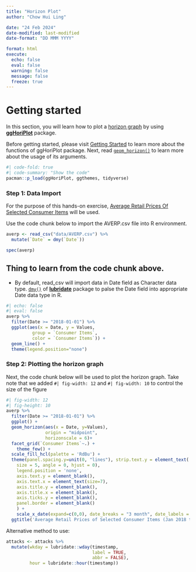 ```yaml
---
title: "Horizon Plot"
author: "Chow Hui Ling"

date: "24 Feb 2024"
date-modified: last-modified
date-format: "DD MMM YYYY"

format: html
execute: 
  echo: false
  eval: false
  warning: false
  message: false
  freeze: true
---
```


# Getting started

In this section, you will learn how to plot a [horizon graph](http://www.perceptualedge.com/articles/visual_business_intelligence/time_on_the_horizon.pdf) by using [**ggHoriPlot**](https://rivasiker.github.io/ggHoriPlot/index.html) package.

::: callout-tip
Before getting started, please visit [Getting Started](https://rivasiker.github.io/ggHoriPlot/articles/ggHoriPlot.html) to learn more about the functions of ggHoriPlot package. Next, read [`geom_horizon()`](https://rivasiker.github.io/ggHoriPlot/reference/geom_horizon.html) to learn more about the usage of its arguments.
:::

```r
#| code-fold: true
#| code-summary: "Show the code"
pacman::p_load(ggHoriPlot, ggthemes, tidyverse)
```


### Step 1: Data Import

For the purpose of this hands-on exercise, [Average Retail Prices Of Selected Consumer Items](https://tablebuilder.singstat.gov.sg/table/TS/M212891) will be used.

Use the code chunk below to import the AVERP.csv file into R environment.

```r
averp <- read_csv("data/AVERP.csv") %>%
  mutate(`Date` = dmy(`Date`))

spec(averp)
```

::: callout-tip
# Thing to learn from the code chunk above.

-   By default, read_csv will import data in Date field as Character data type. [`dmy()`](https://lubridate.tidyverse.org/reference/ymd.html) of [**lubridate**](https://lubridate.tidyverse.org/index.html) package to palse the Date field into appropriate Date data type in R.
:::

```r
#| echo: false
#| eval: false
averp %>% 
  filter(Date >= "2018-01-01") %>%
  ggplot(aes(x = Date, y = Values,
          group = `Consumer Items`,
          color = `Consumer Items`)) + 
  geom_line() +
  theme(legend.position="none")
```

### Step 2: Plotting the horizon graph

Next, the code chunk below will be used to plot the horizon graph.
Take note that we added `#| fig-width: 12` and `#| fig-width: 10` to control the size of the figure

```r
#| fig-width: 12
#| fig-height: 10
averp %>% 
  filter(Date >= "2018-01-01") %>%
  ggplot() +
  geom_horizon(aes(x = Date, y=Values), 
               origin = "midpoint", 
               horizonscale = 6)+
  facet_grid(`Consumer Items`~.) +
    theme_few() +
  scale_fill_hcl(palette = 'RdBu') +
  theme(panel.spacing.y=unit(0, "lines"), strip.text.y = element_text(
    size = 5, angle = 0, hjust = 0),
    legend.position = 'none',
    axis.text.y = element_blank(),
    axis.text.x = element_text(size=7),
    axis.title.y = element_blank(),
    axis.title.x = element_blank(),
    axis.ticks.y = element_blank(),
    panel.border = element_blank()
    ) +
    scale_x_date(expand=c(0,0), date_breaks = "3 month", date_labels = "%b%y") +
  ggtitle('Average Retail Prices of Selected Consumer Items (Jan 2018 to Dec 2022)')
```

Alternative method to use:

```r
attacks <- attacks %>%
  mutate(wkday = lubridate::wday(timestamp,
                                 label = TRUE,
                                 abbr = FALSE),
         hour = lubridate::hour(timestamp))

```